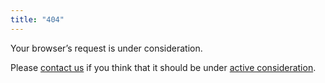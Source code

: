 ```yaml
---
title: "404"
---
```

Your browser's request is under consideration.

Please [contact us](mailto:support@origraph.com) if you think that it should be under [active consideration](https://www.dailymotion.com/video/x5v4rha?start=119).
